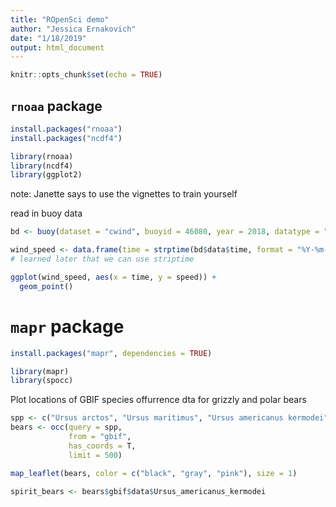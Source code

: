```yaml
---
title: "ROpenSci demo"
author: "Jessica Ernakovich"
date: "1/18/2019"
output: html_document
---
```


```r
knitr::opts_chunk$set(echo = TRUE)
```

## `rnoaa` package

```r
install.packages("rnoaa")
install.packages("ncdf4")
```

```r
library(rnoaa)
library(ncdf4)
library(ggplot2)
```

note: Janette says to use the vignettes to train yourself


read in buoy data
```r
bd <- buoy(dataset = "cwind", buoyid = 46080, year = 2018, datatype = "c")
```

```r
wind_speed <- data.frame(time = strptime(bd$data$time, format = "%Y-%m-%dT%TZ"), speed = bd$data$wind_spd) #as.POSIXct coerces the time to be in R date time type, because it was coming up as a factor, but it didn't work here because the time was strange 
# learned later that we can use striptime
```

```r
ggplot(wind_speed, aes(x = time, y = speed)) +
  geom_point()
```



# `mapr` package

```r
install.packages("mapr", dependencies = TRUE)
```

```r
library(mapr)
library(spocc)
```

Plot locations of GBIF species offurrence dta for grizzly and polar bears

```r
spp <- c("Ursus arctos", "Ursus maritimus", "Ursus americanus kermodei")
bears <- occ(query = spp, 
             from = "gbif", 
             has_coords = T, 
             limit = 500)
```

```r
map_leaflet(bears, color = c("black", "gray", "pink"), size = 1)
```

```r
spirit_bears <- bears$gbif$data$Ursus_americanus_kermodei
```

